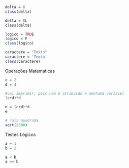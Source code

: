 ```{r}
delta = 8
class(delta)
```

```{r}
delta = 8L
class(delta)
```
```{r}
logico = TRUE
logico = F
class(logico)

caractere = "Texto"
caractere = 'Texto'
class(caractere)
```
Operações Matematicas
```{r}
c = 2
d = 4

#vai imprimir, pois nao é atribuido a nenhuma variavel
(c+d)*d

e = (c+d)*d
e

# raiz quadrada
sqrt(2500)
```
Testes Lógicos
```{r}
a = 1
b = 2

a < b
a == b
```

